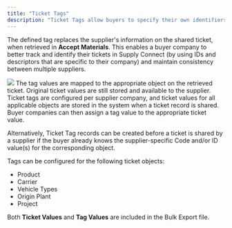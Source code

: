 ```yaml
---
title: "Ticket Tags"
description: "Ticket Tags allow buyers to specify their own identifiers (IDs and Descriptions) as tags for specific objects shared on a ticket."
---
```

The defined tag replaces the supplier's information on the shared ticket, when retrieved in **Accept Materials**. This enables a buyer company to better track and identify their tickets in Supply Connect (by using IDs and descriptors that are specific to their company) and maintain consistency between multiple suppliers.
<Frame>
<img src="/images/TicketTags_beforeafter.png" />
</Frame>
<Info>The tag values are mapped to the appropriate object on the retrieved ticket. Original ticket values are still stored and available to the supplier.</Info>
Ticket tags are configured per supplier company, and ticket values for all applicable objects are stored in the system when a ticket record is shared. Buyer companies can then assign a tag value to the appropriate ticket value.

Alternatively, Ticket Tag records can be created before a ticket is shared by a supplier if the buyer already knows the supplier-specific Code and/or ID value(s) for the corresponding object.

Tags can be configured for the following ticket objects:
- Product
- Carrier
- Vehicle Types
- Origin Plant
- Project

<Note>Both **Ticket Values** and **Tag Values** are included in the Bulk Export file.</Note>
